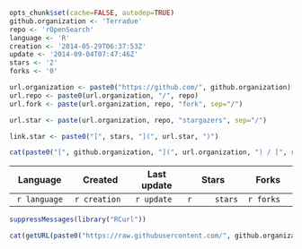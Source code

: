 ```r
opts_chunk$set(cache=FALSE, autodep=TRUE)
github.organization <- 'Terradue'
repo <- 'rOpenSearch'
language <- 'R'
creation <- '2014-05-29T06:37:53Z'
update <- '2014-09-04T07:47:46Z'
stars <- '2'
forks <- '0'
```
```r
url.organization <- paste0("https://github.com/", github.organization)
url.repo <- paste0(url.organization, "/", repo)
url.fork <- paste(url.organization, repo, "fork", sep="/")

url.star <- paste(url.organization, repo, "stargazers", sep="/")

link.star <- paste0("[", stars, "](", url.star, ")")

cat(paste0("[", github.organization, "](", url.organization, ") / [", repo, "](", url.repo, ")")) 
```

|    Language   | Created       | Last update | Stars         | Forks      | 
|:-------------:|---------------|-------------|---------------|------------|
| `r language`  | `r creation`  | `r update`  | `r     stars` | `r forks`  |


```r
suppressMessages(library("RCurl"))

cat(getURL(paste0("https://raw.githubusercontent.com/", github.organization, "/", repo, "/master/README.md")))
```

